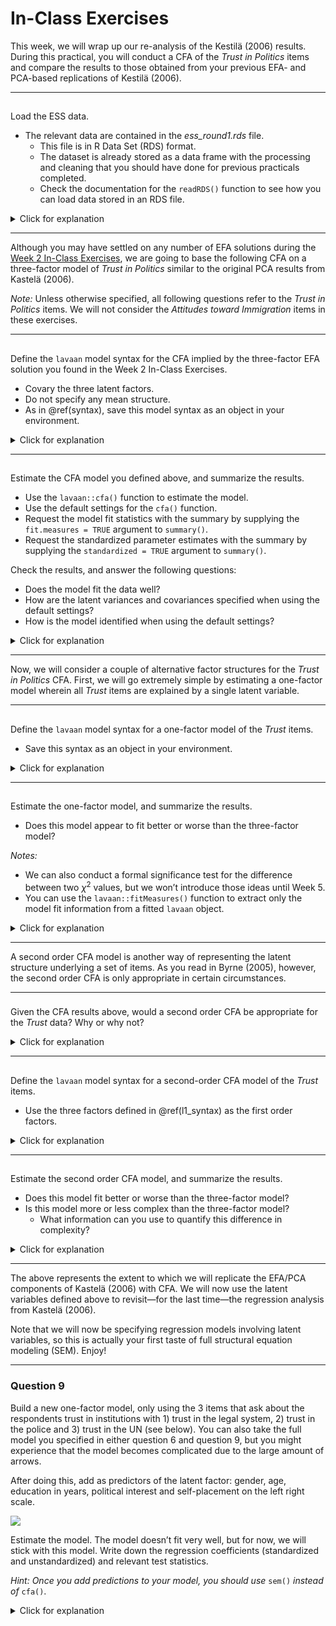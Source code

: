 # In-Class Exercises

This week, we will wrap up our re-analysis of the Kestilä (2006) results. During 
this practical, you will conduct a CFA of the *Trust in Politics* items and 
compare the results to those obtained from your previous EFA- and PCA-based 
replications of Kestilä (2006).

---

##

Load the ESS data.

- The relevant data are contained in the *ess_round1.rds* file.
    - This file is in R Data Set (RDS) format.
    - The dataset is already stored as a data frame with the processing and 
    cleaning that you should have done for previous practicals completed.
    - Check the documentation for the `readRDS()` function to see how you can 
    load data stored in an RDS file.

<details>
  <summary>Click for explanation</summary>
  
```{r, echo = FALSE, eval = TRUE}
ess <- readRDS(paste0(dataDir, "ess_round1.rds"))
```

```{r, eval = FALSE}
ess <- readRDS("ess_round1.rds")
```

</details>

---

Although you may have settled on any number of EFA solutions during the 
[Week 2 In-Class Exercises](in-class-exercises-1.html), we are going to base the 
following CFA on a three-factor model of *Trust in Politics* similar to the 
original PCA results from Kastelä (2006).

*Note:* Unless otherwise specified, all following questions refer to the *Trust 
in Politics* items. We will not consider the *Attitudes toward Immigration* 
items in these exercises.

---

##

Define the `lavaan` model syntax for the CFA implied by the three-factor EFA 
solution you found in the Week 2 In-Class Exercises.

- Covary the three latent factors.
- Do not specify any mean structure.
- As in \@ref(syntax), save this model syntax as an object in your environment.

<details>
  <summary>Click for explanation</summary>

We don't have to specify the latent covariances in the model syntax, we can tell 
`lavaan` to estimate all latent covariances when we fit the model.

```{r}
mod_3f <- '
politicians  =~ pltcare + pltinvt + trstplt
satisfaction =~ stfeco  + stfgov  + stfdem + stfedu  + stfhlth
institutions =~ trstlgl + trstplc + trstun + trstprl
'
```

</details>

---

##

Estimate the CFA model you defined above, and summarize the results.

- Use the `lavaan::cfa()` function to estimate the model.
- Use the default settings for the `cfa()` function.
- Request the model fit statistics with the summary by supplying the 
`fit.measures = TRUE` argument to `summary()`.
- Request the standardized parameter estimates with the summary by supplying the 
`standardized = TRUE` argument to `summary()`.

Check the results, and answer the following questions:

- Does the model fit the data well?
- How are the latent variances and covariances specified when using the default 
settings?
- How is the model identified when using the default settings?

<details>
  <summary>Click for explanation</summary>


```{r}
## Load the lavaan package:
library(lavaan)

## Estimate the CFA model:
fit_3f <- cfa(mod_3f, data = ess)

## Summarize the fitted model:
summary(fit_3f, fit.measures = TRUE, standardized = TRUE)
```

The `cfa()` function is just a wrapper for the `lavaan()` function with several 
options set at the defaults you would want for a standard CFA. 

- By default, all latent variances and covariances are freely estimated (due to 
the default argument `auto.cov.lv.x = TRUE`)
- By default, the model is identified by fixing the first factor loading of each 
factor to 1 (due to the default argument `auto.fix.first = TRUE`)

To see a full list of the (many) options you can specify to tweak the behavior
of `lavaan` estimation functions run `?lavOptions`.

</details>

---

Now, we will consider a couple of alternative factor structures for the *Trust 
in Politics* CFA. First, we will go extremely simple by estimating a one-factor 
model wherein all *Trust* items are explained by a single latent variable.

---

##

Define the `lavaan` model syntax for a one-factor model of the *Trust* items.

- Save this syntax as an object in your environment.

<details>
  <summary>Click for explanation</summary>

```{r}
mod_1f <- '
political_trust =~ 
  pltcare + 
  pltinvt + 
  trstprl + 
  trstplt + 
  stfeco + 
  stfgov + 
  stfdem + 
  stfedu + 
  stfhlth + 
  trstlgl + 
  trstplc + 
  trstun + 
  trstep
'
```

</details>

---

##

Estimate the one-factor model, and summarize the results.

- Does this model appear to fit better or worse than the three-factor model?

*Notes:* 

- We can also conduct a formal significance test for the difference between two 
$\chi^2$ values, but we won't introduce those ideas until Week 5.
- You can use the `lavaan::fitMeasures()` function to extract only the model fit 
information from a fitted `lavaan` object.

<details>
  <summary>Click for explanation</summary>

```{r}
## Estimate the one factor model:
fit_1f <- cfa(mod_1f, data = ess)

## Summarize the results:
summary(fit_1f, fit.measures = TRUE)


## Compare fit statistics:
fitMeasures(fit_3f)
fitMeasures(fit_1f)
```

The one-factor model definitely seems to fit worse than the three-factor model.

</details>

---

A second order CFA model is another way of representing the latent structure 
underlying a set of items. As you read in Byrne (2005), however, the second 
order CFA is only appropriate in certain circumstances.

---

###

Given the CFA results above, would a second order CFA be appropriate for the 
*Trust* data? Why or why not?

<details>
  <summary>Click for explanation</summary>

Yes, a second order CFA model is a theoretically apporopriate representation of 
the *Trust* items. 

- The first order latent variables in the three-factor model are all 
significantly correlated.
- The first order latent variables in the three-factor model seem to tap 
different aspects of an some single underlying construct. 

</details>

---

##

Define the `lavaan` model syntax for a second-order CFA model of the *Trust* items.

- Use the three factors defined in \@ref(l1_syntax) as the first order factors.
    
<details>
  <summary>Click for explanation</summary>

To define the second order factor, we use the same syntactic conventions that we
employ to define a first order factor. The only differences is that the 
"indicators" of the second order factor (i.e., the variables listed on the RHS 
of the `=~` operator) are previously defined first order latent variables.

```{r}
mod_2nd <- '
politicians  =~ pltcare + pltinvt + trstplt
satisfaction =~ stfeco  + stfgov  + stfdem + stfedu  + stfhlth
institutions =~ trstlgl + trstplc + trstun + trstprl

trust =~ politicians + satisfaction + institutions
'
```

</details>

---

##

Estimate the second order CFA model, and summarize the results.

- Does this model fit better or worse than the three-factor model?
- Is this model more or less complex than the three-factor model?
    - What information can you use to quantify this difference in complexity?

<details>
  <summary>Click for explanation</summary>

We don't have to do anything special here. We can estimate and summarize the 
second order CFA exactly as we did the first order CFA.

```{r}
fit_2nd <- cfa(mod_2nd, data = ess)
summary(fit_2nd, fit.measures = TRUE, standardized = TRUE)

## Compare fit between the first and second order models:
fitMeasures(fit_3f)
fitMeasures(fit_2nd)
```

You should quickly notice something strange about the model fit statistics 
compared above. If you don't see it, consider the following:

```{r}
fitMeasures(fit_3f) - fitMeasures(fit_2nd)
```

The two models produce identical fit statistics! We also see that the degrees of 
freedom are identical between the two models. Hence, the two models have equal
complexity.

This result taps into a critical idea in statistical modeling, namely, *model 
equivalency*. It turns out the two models we're comparing here are *equivalent* 
in the sense that they are statistically indistinguishable representations of 
the data.

Since this is a very important idea, I want to spend some time discussing it in 
person. So, spend some time between now and the next lecture session thinking 
about the implications of this model equivalence. Specifically, consider the 
following questions:

- What do we mean when we say that these two models are *equivalent*?
- How is it possible for these two models to be *equivalent* when one contains 
an entire additional latent variable?
- Why are the degrees of freedom equal for these two models?
- Why are the fit statistics equal for these two models?
- How can we go about picking the "better" of these two models?

We'll take some time to discuss these ideas in the next lecture session.

</details>

---

The above represents the extent to which we will replicate the EFA/PCA components 
of Kastelä (2006) with CFA. We will now use the latent variables defined above
to revisit---for the last time---the regression analysis from Kastelä (2006).

Note that we will now be specifying regression models involving latent variables,
so this is actually your first taste of full structural equation modeling (SEM).
Enjoy!

---

### Question 9

Build a new one-factor model, only using the 3 items that ask about the respondents trust in institutions with 1) trust in the legal system, 2) trust in the police and 3) trust in the UN (see below). You can also take the full model you specified in either question 6 and question 9, but you might experience that the model becomes complicated due to the large amount of arrows.

After doing this, add as predictors of the latent factor: gender, age, education in years, political interest and self-placement on the left right scale.

![](week3class1.png)

Estimate the model. The model doesn't fit very well, but for now, we will stick with this model. Write down the regression coefficients (standardized and unstandardized) and relevant test statistics.

*Hint: Once you add predictions to your model, you should use* `sem()` *instead of* `cfa()`.

<details>
<summary>Click for explanation</summary>

We will first have to do some recoding again. You might want to make an age variable instead of a yearborn variable, which eases the interpretation. Furthermore, a dummy for gender is more informative than just the variable `gndr`, although this will be treated as a dummy. You will also have to recode the variables `eduyrs` and `lrscale` to numerical variables, and you will have to make a two-category dummy for the variable `polintr`.

```{r}
model_q9 <- 'trustinst =~ trstlgl + trstplc + trstun
             trustinst ~ female + age + eduyrs + polintr_dummy + lrscale'

fit_model_q9 <- sem(model_q9, data = df)
summary(fit_model_q9, fit.measures = TRUE, standardized = TRUE)
```
\details

### Optional 

You can plot the resulting model using `semPaths()`:

```{r}
library(semPlot)
semPaths(fit_model_q9, whatLabels = "est", rotation = 4)
```

### Question 10

Now, replace the latent score "trust in institutions" with the EFA factor score 'trust in institutions'. Delete the separate indicators, so you end up with the model below.

![](week3class2.png)


<details>
<summary>Click for explanation</summary>

```{r}
model_q10 <- 'trustinstEFA ~ gndr + age + eduyrs + polintr + lrscale'

fit_model_q10 <- sem(model_q10, data = df)
summary(fit_model_q10, fit.measures = TRUE, standardized = TRUE)
```

\details

Compare the results. Does it matter whether we use a CFA or EFA to predict trust in institutions?




